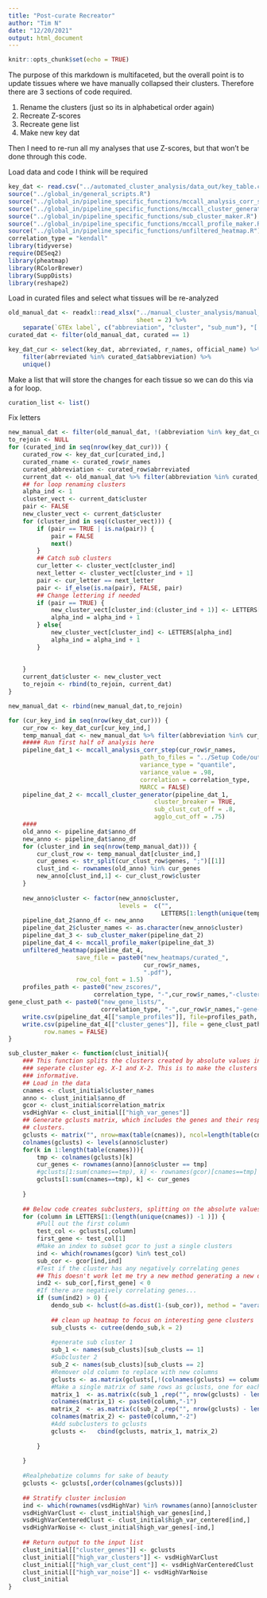 ```yaml
---
title: "Post-curate Recreator"
author: "Tim N"
date: "12/20/2021"
output: html_document
---
```


```r
knitr::opts_chunk$set(echo = TRUE)
```

The purpose of this markdown is multifaceted, but the overall point is to update
tissues where we have manually collapsed their clusters. Therefore there are 3
sections of code required.

1. Rename the clusters (just so its in alphabetical order again)
2. Recreate Z-scores
3. Recreate gene list
4. Make new key dat

Then I need to re-run all my analyses that use Z-scores, but that won't be
done through this code.

Load data and code I think will be required
```r
key_dat <- read.csv("../automated_cluster_analysis/data_out/key_table.csv")
source("../global_in/general_scripts.R")
source("../global_in/pipeline_specific_functions/mccall_analysis_corr_step.R")
source("../global_in/pipeline_specific_functions/mccall_cluster_generator.R")
source("../global_in/pipeline_specific_functions/sub_cluster_maker.R")
source("../global_in/pipeline_specific_functions/mccall_profile_maker.R")
source("../global_in/pipeline_specific_functions/unfiltered_heatmap.R")
correlation_type = "kendall"
library(tidyverse)
require(DESeq2)
library(pheatmap)
library(RColorBrewer)
library(SuppDists)
library(reshape2)
```



Load in curated files and select what tissues will be re-analyzed
```r
old_manual_dat <- readxl::read_xlsx("../manual_cluster_analysis/manual_curation_12_17_21_ton.xlsx",
                                    sheet = 2) %>%
    separate(`GTEx label`, c("abbreviation", "cluster", "sub_num"), "[.]",remove = F)
curated_dat <- filter(old_manual_dat, curated == 1)

key_dat_cur <- select(key_dat, abrreviated, r_names, official_name) %>%
    filter(abrreviated %in% curated_dat$abbreviation) %>%
    unique()
```

Make a list that will store the changes for each tissue so we can do this via
a for loop.

```r
curation_list <- list()
```
Fix letters
```r
new_manual_dat <- filter(old_manual_dat, !(abbreviation %in% key_dat_cur$abrreviated))
to_rejoin <- NULL
for (curated_ind in seq(nrow(key_dat_cur))) {
    curated_row <- key_dat_cur[curated_ind,]
    curated_rname <- curated_row$r_names
    curated_abbreviation <- curated_row$abrreviated
    current_dat <- old_manual_dat %>% filter(abbreviation %in% curated_abbreviation)
    ## for loop renaming clusters
    alpha_ind <- 1
    cluster_vect <- current_dat$cluster
    pair <- FALSE
    new_cluster_vect <- current_dat$cluster
    for (cluster_ind in seq((cluster_vect))) {
        if (pair == TRUE | is.na(pair)) {
            pair = FALSE
            next()
        }
        ## Catch sub clusters
        cur_letter <- cluster_vect[cluster_ind]
        next_letter <- cluster_vect[cluster_ind + 1]
        pair <- cur_letter == next_letter
        pair <- if_else(is.na(pair), FALSE, pair)
        ## Change lettering if needed
        if (pair == TRUE) {
            new_cluster_vect[cluster_ind:(cluster_ind + 1)] <- LETTERS[alpha_ind]
            alpha_ind = alpha_ind + 1
        } else{
            new_cluster_vect[cluster_ind] <- LETTERS[alpha_ind]
            alpha_ind = alpha_ind + 1
        }
        
        
    }
    current_dat$cluster <- new_cluster_vect
    to_rejoin <- rbind(to_rejoin, current_dat)
}

new_manual_dat <- rbind(new_manual_dat,to_rejoin) 
```


```r

for (cur_key_ind in seq(nrow(key_dat_cur))) {
    cur_row <- key_dat_cur[cur_key_ind,]
    temp_manual_dat <- new_manual_dat %>% filter(abbreviation %in% cur_row$abrreviated)
    ##### Run first half of analysis here
    pipeline_dat_1 <- mccall_analysis_corr_step(cur_row$r_names,
                                     path_to_files = "../Setup Code/output/",
                                     variance_type = "quantile",
                                     variance_value = .98,
                                     correlation = correlation_type,
                                     MARCC = FALSE)
    pipeline_dat_2 <- mccall_cluster_generator(pipeline_dat_1,
                                         cluster_breaker = TRUE,
                                         sub_clust_cut_off = .8,
                                         agglo_cut_off = .75)
    ####
    old_anno <- pipeline_dat$anno_df
    new_anno <- pipeline_dat$anno_df
    for (cluster_ind in seq(nrow(temp_manual_dat))) {
        cur_clust_row <- temp_manual_dat[cluster_ind,]
        cur_genes <- str_split(cur_clust_row$genes, ";")[[1]]
        clust_ind <- rownames(old_anno) %in% cur_genes
        new_anno[clust_ind,1] <- cur_clust_row$cluster
    }
    
    new_anno$cluster <- factor(new_anno$cluster,
                               levels =  c("",
                                           LETTERS[1:length(unique(temp_manual_dat$cluster))]))
    pipeline_dat_2$anno_df <- new_anno
    pipeline_dat_2$cluster_names <- as.character(new_anno$cluster)
    pipeline_dat_3 <- sub_cluster_maker(pipeline_dat_2)
    pipeline_dat_4 <- mccall_profile_maker(pipeline_dat_3)
    unfiltered_heatmap(pipeline_dat_4,
                   save_file = paste0("new_heatmaps/curated_",
                                      cur_row$r_names,
                                      ".pdf"),
                   row_col_font = 1.5) 
    profiles_path <- paste0("new_zscores/",
                        correlation_type, "-",cur_row$r_names,"-cluster-profiles.csv")
gene_clust_path <- paste0("new_gene_lists/",
                          correlation_type, "-",cur_row$r_names,"-gene-clusters-high-variance.csv")
    write.csv(pipeline_dat_4[["sample_profiles"]], file=profiles_path, quote=FALSE)
    write.csv(pipeline_dat_4[["cluster_genes"]], file = gene_clust_path,
          row.names = FALSE)
}

```



```r
sub_cluster_maker <- function(clust_initial){
    ### This function splits the clusters created by absolute values into two
    ### seperate cluster eg. X-1 and X-2. This is to make the clusters more
    ### informative. 
    ## Load in the data
    cnames <- clust_initial$cluster_names
    anno <- clust_initial$anno_df
    gcor <- clust_initial$correlation_matrix
    vsdHighVar <- clust_initial[["high_var_genes"]]
    ## Generate gclusts matrix, which includes the genes and their respective
    ## clusters.
    gclusts <- matrix("", nrow=max(table(cnames)), ncol=length(table(cnames)))
    colnames(gclusts) <- levels(anno$cluster)
    for(k in 1:length(table(cnames))){
        tmp <- colnames(gclusts)[k]
        cur_genes <- rownames(anno)[anno$cluster == tmp]
        #gclusts[1:sum(cnames==tmp), k] <- rownames(gcor)[cnames==tmp]
        gclusts[1:sum(cnames==tmp), k] <- cur_genes
        
    }
    
    ## Below code creates subclusters, splitting on the absolute values
    for (column in LETTERS[1:(length(unique(cnames)) -1 )]) {
        #Pull out the first column
        test_col <- gclusts[,column]
        first_gene <- test_col[1]
        #Make an index to subset gcor to just a single clusters
        ind <- which(rownames(gcor) %in% test_col)
        sub_cor <- gcor[ind,ind]
        #Test if the cluster has any negatively correlating genes
        ## This doesn't work let me try a new method generating a new dendo
        ind2 <- sub_cor[,first_gene] < 0
        #If there are negatively correlating genes...
        if (sum(ind2) > 0) {
            dendo_sub <- hclust(d=as.dist(1-(sub_cor)), method = "average")
            
            ## clean up heatmap to focus on interesting gene clusters
            sub_clusts <- cutree(dendo_sub,k = 2)
            
            #generate sub cluster 1
            sub_1 <- names(sub_clusts)[sub_clusts == 1]
            #Subcluster 2
            sub_2 <- names(sub_clusts)[sub_clusts == 2]
            #Remover old column to replace with new columns
            gclusts <- as.matrix(gclusts[,!(colnames(gclusts) == column)])
            #Make a single matrix of same rows as gclusts, one for each sub-cluster. 
            matrix_1  <- as.matrix(c(sub_1 ,rep("", nrow(gclusts) - length(sub_1))), )
            colnames(matrix_1) <- paste0(column,"-1")
            matrix_2  <- as.matrix(c(sub_2 ,rep("", nrow(gclusts) - length(sub_2))), )
            colnames(matrix_2) <- paste0(column,"-2")
            #Add subclusters to gclusts
            gclusts <-   cbind(gclusts, matrix_1, matrix_2)
            
        }
        
    }
    
    #Realphebatize columns for sake of beauty 
    gclusts <- gclusts[,order(colnames(gclusts))]
    
    ## Stratify cluster inclusion
    ind <- which(rownames(vsdHighVar) %in% rownames(anno)[anno$cluster != ""])
    vsdHighVarClust <- clust_initial$high_var_genes[ind,]
    vsdHighVarCenteredClust <- clust_initial$high_var_centered[ind,]
    vsdHighVarNoise <- clust_initial$high_var_genes[-ind,]
    
    ## Return output to the input list
    clust_initial[["cluster_genes"]] <- gclusts
    clust_initial[["high_var_clusters"]] <- vsdHighVarClust
    clust_initial[["high_var_clust_cent"]] <- vsdHighVarCenteredClust
    clust_initial[["high_var_noise"]] <- vsdHighVarNoise
    clust_initial
}
```

